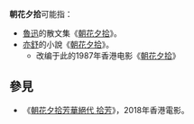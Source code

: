 '''朝花夕拾'''可能指：

* [[魯迅|魯迅]]的散文集《[[朝花夕拾_(鲁迅)|朝花夕拾]]》。
* [[亦舒|亦舒]]的小說《[[朝花夕拾_(亦舒)|朝花夕拾]]》。
** 改编于此的1987年香港电影《[[朝花夕拾_(1987年電影)|朝花夕拾]]》

==參見==
*《[[朝花夕拾芳華絕代_拾芳|朝花夕拾芳華絕代 拾芳]]》，2018年香港電影。

{{disambig|cat=四字作品消歧義}}